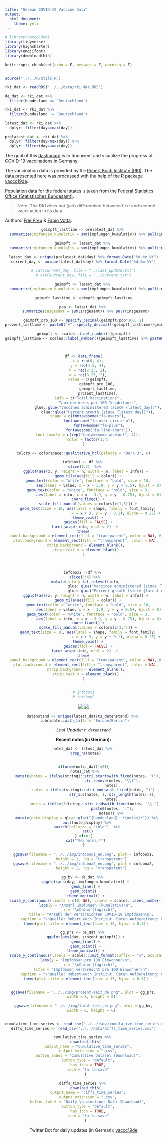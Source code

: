 ```yaml
---
title: "German COVID-19 Vaccine Data"
output: 
  html_document:
    theme: yeti
---
```




<!-- # ```{r} -->
```r
# library(vaccc19de)
library(tidyverse)
library(highcharter)
library(emojifont)
library(downloadthis)

knitr::opts_chunk$set(echo = F, message = F, warning = F)


source("../../R/utils.R")

rki_dat <- readRDS("../../data/rki_dat.RDS")

de_dat <- rki_dat %>% 
  filter(bundesland == "Deutschland")

rki_dat <- rki_dat %>% 
  filter(bundesland != "Deutschland")

latest_dat <- rki_dat %>% 
  dplyr::filter(day==max(day))

prelatest_dat <- rki_dat %>% 
  dplyr::filter(day<max(day)) %>% 
  dplyr::filter(day==max(day))
```



The goal of this [dashboard](https://favstats.github.io/vaccc19de_dashboard/en){target="_blank"} is to document and visualize the progress of COVID-19 vaccinations in Germany.

The vaccination data is provided by the [Robert Koch Institute (RKI)](https://www.rki.de/DE/Content/InfAZ/N/Neuartiges_Coronavirus/Daten/Impfquoten-Tab.html). The data presented here was processed with the help of the R package [vaccc19de](https://github.com/friep/vaccc19de){target="_blank"}.

Population data for the federal states is taken from the [Federal Statistics Office (Statistisches Bundesamt)](https://www.destatis.de/DE/Themen/Gesellschaft-Umwelt/Bevoelkerung/Bevoelkerungsstand/Tabellen/bevoelkerung-nichtdeutsch-laender.html){target="_blank"}.

> Note: The RKI does not (yet) differentiate between first and second vaccination in its data.

Authors: [Frie Preu](https://twitter.com/ameisen_strasse){target="_blank"} &  [Fabio Votta](https://twitter.com/favstats){target="_blank"}.


<center>

```r


geimpft_lasttime <- prelatest_dat %>% 
  summarize(impfungen_kumulativ = sum(impfungen_kumulativ)) %>% pull(impfungen_kumulativ)

geimpft <- latest_dat %>% 
  summarize(impfungen_kumulativ = sum(impfungen_kumulativ)) %>% pull(impfungen_kumulativ)

latest_day <- unique(prelatest_dat$day) %>% format.Date("%d.%m.%Y")
current_day <- unique(latest_dat$day) %>% format.Date("%d.%m.%Y")

# cat(current_day, file = "../last_update.txt")
# cat(current_day, file = "../current.txt")

geimpft <- latest_dat %>% 
  summarize(impfungen_kumulativ = sum(impfungen_kumulativ)) %>% pull(impfungen_kumulativ)

geimpft_lasttime <- geimpft-geimpft_lasttime

pop <- latest_dat %>% 
  summarize(insgesamt = sum(insgesamt)) %>% pull(insgesamt)

geimpft_pro_100 <- specify_decimal(geimpft/pop*100, 2)
prozent_lasttime <- paste0("+", specify_decimal((geimpft_lasttime)/geimpft*100, 2), "%")

geimpft <- scales::label_number()(geimpft)
geimpft_lasttime <- scales::label_number()(geimpft_lasttime) %>% paste0("+", .)



df <- data.frame(
    x = rep(0, 4),
    y = rep(4.5, 4),
    h = rep(2.25, 2),
    w = rep(8.25, 2),
    value = c(geimpft,
             geimpft_pro_100, 
             geimpft_lasttime,
             prozent_lasttime),
    info = c("Total Vaccinations",
             "Vaccine doses per 100 Inhabitants",
             glue::glue("Vaccines administered (since {latest_day})"),
             glue::glue("Percent growth (since {latest_day})")),
    shape = c(fontawesome("fa-users"),
              fontawesome("fa-user-circle-o"),
              fontawesome("fa-plus"),
              fontawesome("fa-line-chart")),
    font_family = c(rep("fontawesome-webfont", 4)),
    color = factor(1:4)
)

colors <- colorspace::qualitative_hcl(palette = "Dark 3", 6)

infobox1 <- df %>% 
  slice(1:2)  %>% 
  ggplot(aes(x, y, height = h, width = w, label = info)) +
    geom_tile(aes(fill = color)) +
    geom_text(color = "white", fontface = "bold", size = 10,
              aes(label = value, x = x - 3.9, y = y + 0.5), hjust = 0) +
    geom_text(color = "white", fontface = "bold", size = 3,
              aes(label = info, x = x - 3.9, y = y - 0.75), hjust = 0) +
    coord_fixed() +
    scale_fill_manual(values = colors[c(1,5)]) +
    geom_text(size = 10, aes(label = shape, family = font_family,
                             x = x + 3, y = y + 0.1), alpha = 0.25) +
    theme_void() +
    guides(fill = FALSE) +
  facet_wrap(~info, ncol = 2)  + 
theme(
  panel.background = element_rect(fill = "transparent", color = NA), # bg of the panel
  plot.background = element_rect(fill = "transparent", color = NA),
  strip.background = element_blank(),
  strip.text.x = element_blank()
)



infobox2 <-df %>% 
  slice(3:4) %>% 
  mutate(info = fct_relevel(info,
                            glue::glue("Vaccines administered (since {latest_day})"),
                            glue::glue("Percent growth (since {latest_day})")))  %>% 
  ggplot(aes(x, y, height = h, width = w, label = info)) +
    geom_tile(aes(fill = color)) +
    geom_text(color = "white", fontface = "bold", size = 10,
              aes(label = value, x = x - 3.9, y = y + 0.5), hjust = 0) +
    geom_text(color = "white", fontface = "bold", size = 3,
              aes(label = info, x = x - 3.9, y = y - 0.75), hjust = 0) +
    coord_fixed() +
    scale_fill_manual(values = colors[c(3,4)]) +
    geom_text(size = 10, aes(label = shape, family = font_family,
                             x = x + 3, y = y + 0.1), alpha = 0.25) +
    theme_void() +
    guides(fill = FALSE) +
  facet_wrap(~info, ncol = 2)  + 
theme(
  panel.background = element_rect(fill = "transparent", color = NA), # bg of the panel
  plot.background = element_rect(fill = "transparent", color = NA),
  strip.background = element_blank(),
  strip.text.x = element_blank()
)


# infobox1
# infobox2


```


![](https://raw.githubusercontent.com/favstats/vaccc19de_dashboard/main/img/infobox1_en.png)
![](https://raw.githubusercontent.com/favstats/vaccc19de_dashboard/main/img/infobox2_en.png)


```r
datenstand <- unique(latest_dat$ts_datenstand) %>% 
  lubridate::with_tz(tz = "Europe/Berlin") 
```


*Last Update: `r datenstand`*

**Recent notes (in German):**

```r
notes_dat <- latest_dat %>% 
  drop_na(notes)


if(nrow(notes_dat)!=0){
  notes_dat %>% 
    mutate(notes = ifelse(stringi::stri_startswith_fixed(notes, "("),
                          str_remove(notes, "\\("),
                          notes),
           notes = ifelse(stringi::stri_endswith_fixed(notes, ")") ,
                          str_sub(notes, 1, str_length(notes)-1),
                          notes),
           notes = ifelse(!stringi::stri_endswith_fixed(notes, "\\.") ,
                          paste0(notes, "."),
                          notes)) %>% 
    mutate(note_display = glue::glue("{bundesland}: *{notes}*")) %>% 
    pull(note_display) %>% 
    paste0(collapse = "\n\n")  %>% 
    cat()
} else {
  cat("*No notes.*")
}


```



```r
ggsave(filename = "../../img/infobox1_en.png", plot = infobox1,
       height = 1,  bg = "transparent")
ggsave(filename = "../../img/infobox2_en.png", plot = infobox2,
       height = 1,  bg = "transparent")
```



```r
gg_bv <- de_dat %>% 
  ggplot(aes(day, impfungen_kumulativ)) +
  geom_line() +
  geom_point() +
  theme_minimal() +
  scale_y_continuous(limits = c(0, NA), labels = scales::label_number()) +
  labs(y = "Anzahl Impfungen (kumulativ)\n",
       x = '\nDatum (täglich)', 
       title = "Anzahl der verabreichten COVID-19 Impfdosen\n",
       caption = "\nQuelle: Robert-Koch Institut. Daten Aufbereitung: Fabio Votta (@favstats).") +
  theme(plot.title = element_text(size = 15, hjust = 0.5))

gg_prz <- de_dat %>% 
  ggplot(aes(day, prozent_geimpft)) +
  geom_line() +
  geom_point() +
  theme_minimal() +
  scale_y_continuous(labels = scales::unit_format(suffix = "%", accuracy = 0.01), limits = c(0, NA)) +
  labs(y = "Impfdosen pro 100 Einwohner\n",
       x = '\nDatum (täglich)', 
       title = "Impfdosen verabreicht pro 100 Einwohner\n",
       caption = "\nQuelle: Robert-Koch Institut. Daten Aufbereitung: Fabio Votta (@favstats).") +
  theme(plot.title = element_text(size = 15, hjust = 0.5))


ggsave(filename = "../../img/prozent-zeit_de.png", plot = gg_prz,
       width = 8, height = 6)

ggsave(filename = "../../img/total-zeit_de.png", plot = gg_bv,
       width = 8, height = 6)



```


```r
cumulative_time_series <- read_csv("../../data/cumulative_time_series.csv")
diffs_time_series <- read_csv("../../data/diffs_time_series.csv")

cumulative_time_series %>% 
  download_this(
    output_name = "cumulative_time_series",
    output_extension = ".csv",
    button_label = "Cumulative Dataset (Download)",
    button_type = "default",
    has_icon = TRUE,
    icon = "fa fa-save"
  )

diffs_time_series %>% 
  download_this(
    output_name = "diffs_time_series",
    output_extension = ".csv",
    button_label = "Daily Vaccinations Data (Download)",
    button_type = "default",
    has_icon = TRUE,
    icon = "fa fa-save"
  )
```

Twitter Bot for daily updates (in German): [vaccc19de](https://twitter.com/vaccc19de){target="_blank"}


</center>

